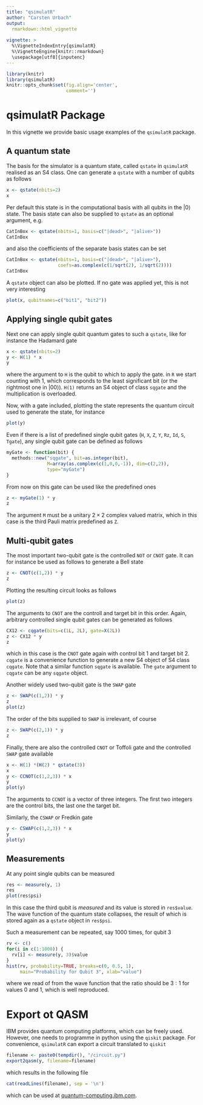 ```yaml
---
title: "qsimulatR"
author: "Carsten Urbach"
output:
  rmarkdown::html_vignette
    
vignette: >
  %\VignetteIndexEntry{qsimulatR}
  %\VignetteEngine{knitr::rmarkdown}
  \usepackage[utf8]{inputenc}
---
```


```r
library(knitr)
library(qsimulatR)
knitr::opts_chunk$set(fig.align='center',
                      comment='')
```

# qsimulatR Package

In this vignette we provide basic usage examples of the `qsimulatR`
package. 

## A quantum state

The basis for the simulator is a quantum state, called `qstate` in
`qsimulatR` realised as an S4 class. One can generate a `qstate` with
a number of qubits as follows

```r
x <- qstate(nbits=2)
x
```

Per default this state is in the computational basis with all qubits
in the $|0\rangle$ state. The basis state can also be supplied to
`qstate` as an optional argument, e.g.

```r
CatInBox <- qstate(nbits=1, basis=c("|dead>", "|alive>"))
CatInBox
```

and also the coefficients of the separate basis states can be set

```r
CatInBox <- qstate(nbits=1, basis=c("|dead>", "|alive>"),
                   coefs=as.complex(c(1/sqrt(2), 1/sqrt(2))))
CatInBox
```

A `qstate` object can also be plotted. If no gate was applied yet,
this is not very interesting

```r
plot(x, qubitnames=c("bit1", "bit2"))
```

## Applying single qubit gates

Next one can apply single qubit quantum
gates to such a `qstate`, like for instance the Hadamard gate

```r
x <- qstate(nbits=2)
y <- H(1) * x
y
```

where the argument to `H` is the qubit to which to apply the gate. in
`R` we start counting with 1, which corresponds to the least
significant bit (or the rightmost one in $|00\rangle$). `H(1)` returns
an S4 object of class `sqgate` and the multiplication is overloaded.

Now, with a gate included, plotting the state represents the quantum
circuit used to generate the state, for instance

```r
plot(y)
```

Even if there is a list of predefined single qubit gates (`H`, `X`,
`Z`, `Y`, `Rz`, `Id`, `S`, `Tgate`), any single qubit gate can be defined
as follows

```r
myGate <- function(bit) {
  methods::new("sqgate", bit=as.integer(bit),
               M=array(as.complex(c(1,0,0,-1)), dim=c(2,2)),
               type="myGate")
}
```

From now on this gate can be used like the predefined ones

```r
z <- myGate(1) * y
z
```

The argument `M` must be a unitary $2\times 2$ complex valued matrix,
which in this case is the third Pauli matrix predefined as `Z`.

## Multi-qubit gates

The most important two-qubit gate is the controlled `NOT` or `CNOT`
gate. It can for instance be used as follows to generate a Bell state

```r
z <- CNOT(c(1,2)) * y
z
```

Plotting the resulting circuit looks as follows

```r
plot(z)
```

The arguments to `CNOT` are the controll and target bit in this
order. Again, arbitrary controlled single qubit gates can be generated
as follows

```r
CX12 <- cqgate(bits=c(1L, 2L), gate=X(2L))
z <- CX12 * y
z
```

which in this case is the `CNOT` gate again with control bit 1 and
target bit 2. `cqgate` is a convenience function to generate a new S4
object of S4 class `cqgate`. Note that a similar function `sqgate` is
available. The `gate` argument to `cqgate` can be any `sqgate` object.

Another widely used two-qubit gate is the `SWAP` gate

```r
z <- SWAP(c(1,2)) * y
z
plot(z)
```

The order of the bits supplied to `SWAP` is irrelevant, of course

```r
z <- SWAP(c(2,1)) * y
z
```

Finally, there are also the controlled `CNOT` or Toffoli gate and the
controlled `SWAP` gate available

```r
x <- H(1) *(H(2) * qstate(3))
x
y <- CCNOT(c(1,2,3)) * x
y
plot(y)
```

The arguments to `CCNOT` is a vector of three integers. The first two
integers are the control bits, the last one the target bit.

Similarly, the `CSWAP` or Fredkin gate

```r
y <- CSWAP(c(1,2,3)) * x
y
plot(y)
```

## Measurements

At any point single qubits can be measured

```r
res <- measure(y, 1)
res
plot(res$psi)
```

In this case the third qubit is *measured* and its value is stored in
`res$value`. The wave function of the quantum state collapses, the
result of which is stored again as a `qstate` object in `res$psi`.

Such a measurement can be repeated, say 1000 times, for qubit 3

```r
rv <- c()
for(i in c(1:1000)) {
  rv[i] <- measure(y, 3)$value
}
hist(rv, probability=TRUE, breaks=c(0, 0.5, 1),
     main="Probability for Qubit 3", xlab="value")
```

where we read of from the wave function that the ratio should be $3:1$
for values $0$ and $1$, which is well reproduced.

# Export ot QASM

IBM provides quantum computing platforms, which can be freely
used. However, one needs to programme in python using the `qiskit`
package. For convenience, `qsimulatR` can export a circuit translated
to `qiskit`

```r
filename <- paste0(tempdir(), "/circuit.py")
export2qasm(y, filename=filename)
```

which results in the following file

```r
cat(readLines(filename), sep = '\n')
```

which can be used at [quantum-computing.ibm.com](https://quantum-computing.ibm.com).
